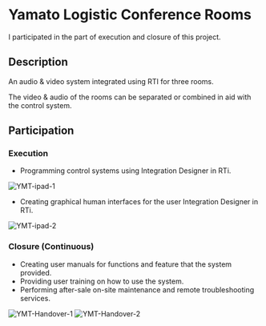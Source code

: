 # Yamato Logistic Conference Rooms

I participated in the part of execution and closure of this project.

## Description

An audio & video system integrated using RTI for three rooms.

The video & audio of the rooms can be separated or combined in aid with the control system.

## Participation

### Execution

- Programming control systems using Integration Designer in RTi.

![YMT-ipad-1](/pic/YAMATO_4.png)

- Creating graphical human interfaces for the user Integration Designer in RTi.

![YMT-ipad-2](/pic/YAMATO_3.png)

### Closure (Continuous)

- Creating user manuals for functions and feature that the system provided.
- Providing user training on how to use the system.
- Performing after-sale on-site maintenance and remote troubleshooting services.

![YMT-Handover-1](/pic/YAMATO_1.jpg)
![YMT-Handover-2](/pic/YAMATO_2.jpg)